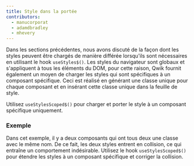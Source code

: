 ```yaml
---
title: Style dans la portée
contributors:
  - manucorporat
  - adamdbradley
  - mhevery
---
```


Dans les sections précédentes, nous avons discuté de la façon dont les styles peuvent être chargés de manière différée lorsqu'ils sont nécessaires en utilisant le hook `useStyles$()`. Les styles du navigateur sont globaux et s'appliquent à tous les éléments du DOM, pour cette raison, Qwik fournit également un moyen de charger les styles qui sont spécifiques à un composant spécifique. Ceci est réalisé en générant une classe unique pour chaque composant et en insérant cette classe unique dans la feuille de style.

Utilisez `useStylesScoped$()` pour charger et porter le style à un composant spécifique uniquement.

### Exemple

Dans cet exemple, il y a deux composants qui ont tous deux une classe avec le même nom. De ce fait, les deux styles entrent en collision, ce qui entraîne un comportement indésirable. Utilisez le hook `useStylesScoped$()` pour étendre les styles à un composant spécifique et corriger la collision.
